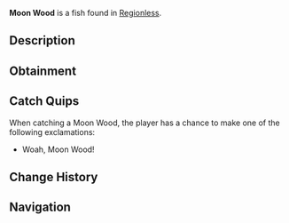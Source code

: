 {{FishInfobox
|image          = Moon Wood.png
|rarity         = Legendary
|sea            = First Sea
|location       = [[Regionless]]
|sublocation    = 
|sources        = Fishing Rod
|radar_location = 
|xp             = 50
|weather        = 
|time           = 
|season         = 
|bait           = 
|base_weight    = 0.2
|base_value     = 450
|weight_range   = 0.1
|base_chance    = 10000
|base_resil     = 100
}}
'''Moon Wood''' is a {{Rarity|Legendary}} fish found in [[Regionless]].

== Description ==
{{Description|Legends say, Moon Wood is used in crafting one of the strongest Rods...|Bestiary Entry}}

== Obtainment ==
{{Description|This resilient wood has endured the bitterest winters, its strength forged under the pale glow of the moon.|Bestiary Hint}}
{{Fish Availability|
Snowcap Island/Surrounding Ocean
|top_rods      = 
Krampus's Rod\485932.04\498780.42;
Magma Rod\471794.18\484268.74;
Plastic Rod\431288.4\442697.63;
Fast Rod\394881.38\545915.8;
Great Rod of Oscar\353490.03\278753.3;
Buddy Bond Rod\320244.83\470437.28;
Flimsy Rod\273038.71\498985.87;
Fischer's Rod\347608.37\480561.8;
Training Rod\218745.6\364512.98;
Astralhook Rod\341193.18\456564.32;
Ethereal Prism Rod\340291.03\375077.05;
No-Life Rod\335707.45\305356.79;
Seraphic Rod\334526.87\302657.37;
Free Spirit Rod\325377.57\348902.07;
Challenger's Rod\324807.47\298067.62;
Rod Of The Forgotten Fang\314173.07\299941.87;
Trident Rod\311423.29\333938.91;
Blazebringer Rod\302568.39\293088.26;
Rod Of The Depths\285816.45\293106.01;
Zeus Rod\285177.53\277195.27;
Verdant Shear Rod\282982.6\280933.74;
Rod Of The Exalted One\282970.78\294943.38;
Depthseeker Rod\259410.8\260913.33;
Avalanche Rod\236351.53\238070.99;
Volcanic Rod\233992.11\219212.86;
Steady Rod\121847.72\101898.6
|recommended   = Ethereal Prism Rod
}}

== Catch Quips ==
When catching a Moon Wood, the player has a chance to make one of the following exclamations:
* Woah, Moon Wood!

== Change History ==
{{Change History|{{subst:Current Version}}}}

== Navigation ==
{{Fish Navbox|Regionless}}